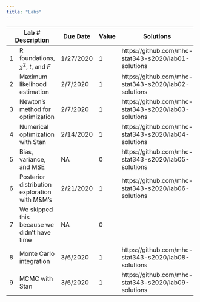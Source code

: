 ```yaml
---
title: "Labs"
---
```


+-----+-----------------------------------------------+-----------+-------+-------------------------------------------------------+
| Lab # Description                                   | Due Date  | Value | Solutions                                             |
+=====+===============================================+===========+=======+=======================================================+
| 1   | R foundations, $\chi^2$, $t$, and $F$         | 1/27/2020 |  1    | https://github.com/mhc-stat343-s2020/lab01-solutions  |
+-----+-----------------------------------------------+-----------+-------+-------------------------------------------------------+
| 2   | Maximum likelihood estimation                 |  2/7/2020 |  1    | https://github.com/mhc-stat343-s2020/lab02-solutions  |
+-----+-----------------------------------------------+-----------+-------+-------------------------------------------------------+
| 3   | Newton's method for optimization              |  2/7/2020 |  1    | https://github.com/mhc-stat343-s2020/lab03-solutions  |
+-----+-----------------------------------------------+-----------+-------+-------------------------------------------------------+
| 4   | Numerical optimization with Stan              | 2/14/2020 |  1    | https://github.com/mhc-stat343-s2020/lab04-solutions  |
+-----+-----------------------------------------------+-----------+-------+-------------------------------------------------------+
| 5   | Bias, variance, and MSE                       | NA        |  0    | https://github.com/mhc-stat343-s2020/lab05-solutions  |
+-----+-----------------------------------------------+-----------+-------+-------------------------------------------------------+
| 6   | Posterior distribution exploration with M&M's | 2/21/2020 |  1    | https://github.com/mhc-stat343-s2020/lab06-solutions  |
+-----+-----------------------------------------------+-----------+-------+-------------------------------------------------------+
| 7   | We skipped this because we didn't have time   | NA        |  0    |                                                       |
+-----+-----------------------------------------------+-----------+-------+-------------------------------------------------------+
| 8   | Monte Carlo integration                       | 3/6/2020  |  1    | https://github.com/mhc-stat343-s2020/lab08-solutions  |
+-----+-----------------------------------------------+-----------+-------+-------------------------------------------------------+
| 9   | MCMC with Stan                                | 3/6/2020  |  1    | https://github.com/mhc-stat343-s2020/lab09-solutions  |
+-----+-----------------------------------------------+-----------+-------+-------------------------------------------------------+
